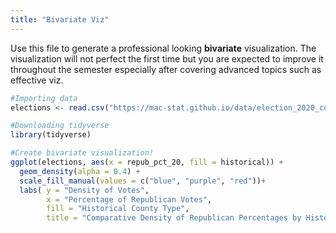 ```yaml
---
title: "Bivariate Viz"
---
```


Use this file to generate a professional looking **bivariate** visualization.  The visualization will not perfect the first time but you are expected to improve it throughout the semester especially after covering advanced topics such as effective viz.

```r
#Importing data
elections <- read.csv("https://mac-stat.github.io/data/election_2020_county.csv") 
```

```r
#Downloading tidyverse
library(tidyverse)
```

```r
#Create bivariate visualization!
ggplot(elections, aes(x = repub_pct_20, fill = historical)) +
  geom_density(alpha = 0.4) +
  scale_fill_manual(values = c("blue", "purple", "red"))+
  labs( y = "Density of Votes", 
        x = "Percentage of Republican Votes", 
        fill = "Historical County Type", 
        title = "Comparative Density of Republican Percentages by Historical County Types")
```

